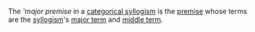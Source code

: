 The '''major premise'' in a [[categorical syllogism]] is the [[premise]] whose terms are the [[syllogism]]'s [[major term]] and [[middle term]].

{{FOLDOC}}